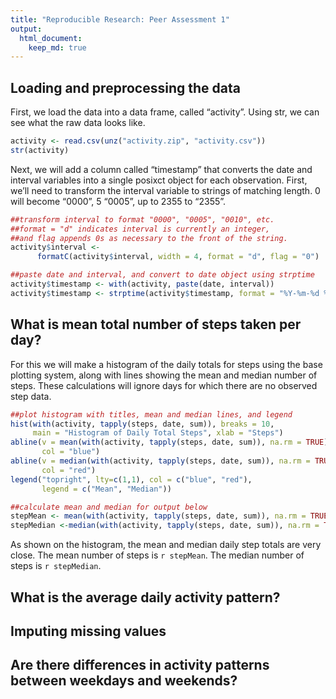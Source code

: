 ```yaml
---
title: "Reproducible Research: Peer Assessment 1"
output: 
  html_document:
    keep_md: true
---
```



## Loading and preprocessing the data

First, we load the data into a data frame, called "activity". Using str, we can see what the raw data looks like.

```r
activity <- read.csv(unz("activity.zip", "activity.csv"))
str(activity)
```

Next, we will add a column called "timestamp" that converts the date and interval variables into a single posixct object for each observation. First, we'll need to transform the interval variable to strings of matching length. 0 will become "0000", 5 "0005", up to 2355 to "2355".
```r

##transform interval to format "0000", "0005", "0010", etc.
##format = "d" indicates interval is currently an integer, 
##and flag appends 0s as necessary to the front of the string.
activity$interval <- 
      formatC(activity$interval, width = 4, format = "d", flag = "0")

##paste date and interval, and convert to date object using strptime
activity$timestamp <- with(activity, paste(date, interval))
activity$timestamp <- strptime(activity$timestamp, format = "%Y-%m-%d %H%M")
```

## What is mean total number of steps taken per day?

For this we will make a histogram of the daily totals for steps using the base plotting system, along with lines showing the mean and median number of steps. These calculations will ignore days for which there are no observed step data.

```r
##plot histogram with titles, mean and median lines, and legend
hist(with(activity, tapply(steps, date, sum)), breaks = 10,
     main = "Histogram of Daily Total Steps", xlab = "Steps")
abline(v = mean(with(activity, tapply(steps, date, sum)), na.rm = TRUE), 
       col = "blue")
abline(v = median(with(activity, tapply(steps, date, sum)), na.rm = TRUE), 
       col = "red")
legend("topright", lty=c(1,1), col = c("blue", "red"), 
       legend = c("Mean", "Median"))

##calculate mean and median for output below
stepMean <- mean(with(activity, tapply(steps, date, sum)), na.rm = TRUE)
stepMedian <-median(with(activity, tapply(steps, date, sum)), na.rm = TRUE)

```

As shown on the histogram, the mean and median daily step totals are very close. The mean number of steps is `r stepMean`. The median number of steps is `r stepMedian`.

## What is the average daily activity pattern?



## Imputing missing values



## Are there differences in activity patterns between weekdays and weekends?
